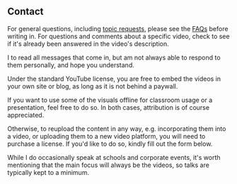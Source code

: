 <!-- This message only appears after submitting a contact form -->

<ContactFormReceivedMessage />

<Section width="narrow">

# Contact


For general questions, including [topic requests](/faq#request), please see the [FAQs](/faq) before writing in. 
For questions and comments about a specific video, check to see if it's already been answered in the video's description.

I to read all messages that come in, but am not always able to respond to them personally, and hope you understand.

<PiCreature
    emotion="hesitant"
/>

<Accordion title="General inquiry">

<ContactForm />

</Accordion>

<Accordion title="Licensing inquiry">

Under the standard YouTube license, you are free to embed the videos in your own site or blog, as long as it is not behind a paywall.

If you want to use some of the visuals offline for classroom usage or a
presentation, feel free to do so. In both cases, attribution is of course appreciated.

Otherwise, to reupload the content in any way, e.g. incorporating them into a video, or uploading them to a new video platform, you will need to purchase a license. If you'd like to do so, kindly fill out the form below.

<LicensingForm />

</Accordion>

<Accordion title="Speaking request">

While I do occasionally speak at schools and corporate events, it's worth mentioning that the main focus will always be the videos, so talks are typically kept to a minimum.

<SpeakingForm />

</Accordion>

<Accordion title="Just want to say thanks">

<ThanksForm />

</Accordion>

</Section>